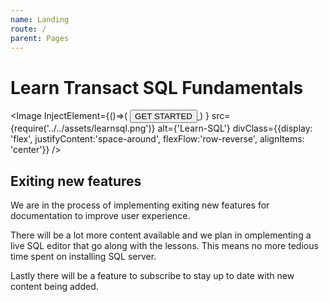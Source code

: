 ```yaml
---
name: Landing
route: /
parent: Pages
---
```



# Learn Transact SQL Fundamentals

<style jsx="true">{`
		.img-div {
			display: flex;
			justify-content: space-around;
			align-items: center;
		}

		[alt="Learn-SQL"] {
			position: relative;
			width: 40%;
		}

		.myButton {
			-moz-box-shadow: inset 0px 34px 0px -15px #b54b3a;
			-webkit-box-shadow: inset 0px 34px 0px -15px #b54b3a;
			box-shadow: inset 0px 34px 0px -15px #b54b3a;
			background-color: #a73f2d;
			cursor: pointer;
			color: #ffffff;
			font-size: 15px;
			padding: 9px 23px;
			text-decoration: none;
			text-shadow: 0px -1px 0px #7a2a1d;
			border: 0px Solid transparent;
			border-radius: 5px;
		}
		.myButton:hover {
			background-color: #b34332;
		}
		.myButton:active {
			position: relative;
			top: 1px;
		}

	`}</style>

<SubTitle/>


<Image 
InjectElement={()=>(
	<a href="/introduction">
    	<button className="myButton">GET STARTED</button>
	</a>
	)
}
src={require('../../assets/learnsql.png')} 
alt={'Learn-SQL'} 
divClass={{display: 'flex', justifyContent:'space-around', flexFlow:'row-reverse', alignItems: 'center'}}
/>

## Exiting new features

We are in the process of implementing exiting new features for documentation to improve user experience.

There will be a lot more content available and we plan in omplementing a live SQL editor that go along with the lessons. This means no more tedious time spent on installing SQL server.

Lastly there will be a feature to subscribe to stay up to date with new content being added.

<SQLEditor/>


